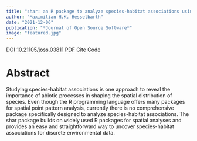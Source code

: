 ```yaml
---
title: "shar: an R package to analyze species-habitat associations using point pattern analysis"
author: "Maximilian H.K. Hesselbarth"
date: "2021-12-06"
publication: "*Journal of Open Source Software*"
image: "featured.jpg"
---
```


DOI [10.21105/joss.03811](http://doi.org/10.21105/joss.03811) 
<i class="bi bi-file-pdf"></i> [PDF](files/Hesselbarth_2021_Journal_of_Open_Source_Software_6_68.pdf) 
<i class="bi bi-book"></i> [Cite](cite.bib) 
<i class="bi bi-code"></i> [Code](https://github.com/r-spatialecology/shar)

# Abstract

Studying species-habitat associations is one approach to reveal the importance of abiotic processes in shaping the spatial distribution of species. Even though the R programming language offers many packages for spatial point pattern analysis, currently there is no comprehensive package specifically designed to analyze species-habitat associations. The shar package builds on widely used R packages for spatial analyses and provides an easy and straightforward way to uncover species-habitat associations for discrete environmental data.
